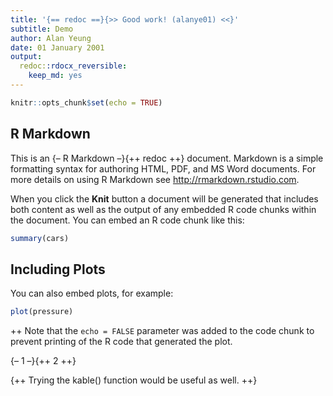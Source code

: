 ```yaml
---
title: '{== redoc ==}{>> Good work! (alanye01) <<}'
subtitle: Demo
author: Alan Yeung
date: 01 January 2001
output:
  redoc::rdocx_reversible:
    keep_md: yes
---
```


```r
knitr::opts_chunk$set(echo = TRUE)
```

R Markdown
----------

This is an {-- R Markdown --}{++ redoc ++} document. Markdown is a simple
formatting syntax for authoring HTML, PDF, and MS Word documents. For more
details on using R Markdown see <http://rmarkdown.rstudio.com>.

When you click the **Knit** button a document will be generated that includes
both content as well as the output of any embedded R code chunks within the
document. You can embed an R code chunk like this:

```r
summary(cars)
```

Including Plots
---------------

You can also embed plots, for example:

```r
plot(pressure)
```

{++ Figure 1 Need a caption ++}

Note that the `echo = FALSE` parameter was added to the code chunk to prevent
printing of the R code that generated the plot.

{-- 1 --}{++ 2 ++}[]{.paragraph-insertion author="alanye01"
date="2019-03-04T21:49:00Z"}

{++ Trying the kable() function would be useful as well. ++}
